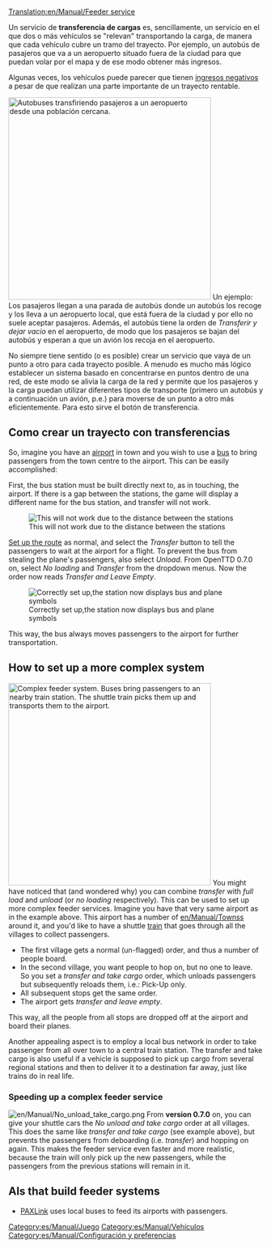 [[Translation:en/Manual/Feeder service]]
{{es/Traducción|en/Manual/Feeder service|30}}

{{es/Nota|Si desea crear un servicio de [[es/Transferencia de cargas en dos sentidos|transferencia de cargas en dos sentidos]] consulte el artículo correspondiente. El método descrito en esta página sólo funciona para la transferencia de cargas en un único sentido.}}
Un servicio de '''transferencia de cargas''' es, sencillamente, un servicio en el que dos o más vehículos se "relevan" transportando la carga, de manera que cada vehículo cubre un tramo del trayecto. Por ejemplo, un autobús de pasajeros que va a un aeropuerto situado fuera de la ciudad para que puedan volar por el mapa y de ese modo obtener más ingresos.

Algunas veces, los vehículos puede parecer que tienen [[es/Ingresos negativos por servicios con transferencia de cargas|ingresos negativos]] a pesar de que realizan una parte importante de un trayecto rentable.

[[File:en/Manual/Feeder service.png|right|thumb|400px|Autobuses transfiriendo pasajeros a un aeropuerto desde una población cercana.]]
Un ejemplo: Los pasajeros llegan a una parada de autobús donde un autobús los recoge y los lleva a un aeropuerto local, que está fuera de la ciudad y por ello no suele aceptar pasajeros. Además, el autobús tiene la orden de ''Transferir y dejar vacio'' en el aeropuerto, de modo que los pasajeros se bajan del autobús y esperan a que un avión los recoja en el aeropuerto.

No siempre tiene sentido (o es posible) crear un servicio que vaya de un punto a otro para cada trayecto posible. A menudo es mucho más lógico establecer un sistema basado en concentrarse en puntos dentro de una red, de este modo se alivia la carga de la red y permite que los pasajeros y la carga puedan utilizar diferentes tipos de transporte (primero un autobús y a continuación un avión, p.e.) para moverse de un punto a otro más eficientemente. Para esto sirve el botón de transferencia.


==Como crear un trayecto con transferencias==
{{es/Pendiente de traducción}}
So, imagine you have an [[en/Manual/Airports|airport]] in town and you wish to use a [[en/Manual/Base Set/Road Vehicles/Buses|bus]] to bring passengers from the town centre to the airport. This can be easily accomplished: 

First, the bus station must be built directly next to, as in touching, the airport. If there is a gap between the stations, the game will display a different name for the bus station, and transfer will not work.

[[File:en/Manual/Feeder service wrong.png|none|frame|This will not work due to the distance between the stations]]

[[en/Manual/Construction|Set up the route]] as normal, and select the ''Transfer'' button to tell the passengers to wait at the airport for a flight. To prevent the bus from stealing the plane's passengers, also select ''Unload''. From OpenTTD 0.7.0 on, select ''No loading'' and ''Transfer'' from the dropdown menus. Now the order now reads ''Transfer and Leave Empty''. 

[[File:en/Manual/Feeder service correct.png|none|frame|Correctly set up,the station now displays bus and plane symbols]]

This way, the bus always moves passengers to the airport for further transportation.

==How to set up a more complex system==
[[File:en/Manual/Complex feeder system.png|right|thumb|400px|Complex feeder system. Buses bring passengers to an nearby train station. The shuttle train picks them up and transports them to the airport.]]
You might have noticed that (and wondered why) you can combine ''transfer'' with ''full load'' and ''unload'' (or ''no loading'' respectively). This can be used to set up more complex feeder services.
Imagine you have that very same airport as in the example above. This airport has a number of [[en/Manual/Towns]]s around it, and you'd like to have a shuttle [[en/Manual/Trains|train]] that goes through all the villages to collect passengers.

* The first village gets a normal (un-flagged) order, and thus a number of people board.
* In the second village, you want people to hop on, but no one to leave. So you set a ''transfer and take cargo'' order, which unloads passengers but subsequently reloads them, i.e.: Pick-Up only.
* All subsequent stops get the same order.
* The airport gets ''transfer and leave empty''.

This way, all the people from all stops are dropped off at the airport and board their planes.

Another appealing aspect is to employ a local bus network in order to take passenger from all over town to a central train station. The transfer and take cargo is also useful if a vehicle is supposed to pick up cargo from several regional stations and then to deliver it to a destination far away, just like trains do in real life.

=== Speeding up a complex feeder service ===
[[File:en/Manual/No unload take cargo.png|right]]
From '''version 0.7.0''' on, you can give your shuttle cars the ''No unload and take cargo'' order at all villages. This does the same like ''transfer and take cargo'' (see example above), but prevents the passengers from deboarding (i.e. ''transfer'') and hopping on again. This makes the feeder service even faster and more realistic, because the train will only pick up the new passengers, while the passengers from the previous stations will remain in it.
{{en/Feature|0.7}}

== AIs that build feeder systems ==
* [http://www.tt-forums.net/viewtopic.php?f=65&t=41518 PAXLink] uses local buses to feed its airports with passengers.

[[Category:es/Manual/Juego]]
[[Category:es/Manual/Vehículos]]
[[Category:es/Manual/Configuración y preferencias]]